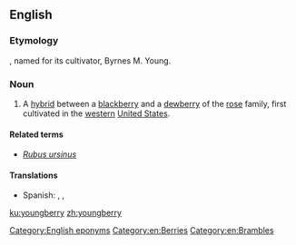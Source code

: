 ==English==

===Etymology===
{{compound|Young|berry|lang=en}}, named for its cultivator, Byrnes M. Young.

===Noun===
{{wikipedia}}
{{en-noun|youngberries}}

# A [[hybrid]] between a [[blackberry]] and a [[dewberry]] of the [[rose]] family, first cultivated in the [[western]] [[United States]].

====Related terms====
* ''[[Rubus ursinus]]''

====Translations====
{{trans-top|hybrid of berry plants}}
{{trans-mid}}
* Spanish: {{t|es|youngberry|f}}, {{t|es|yongberi|f}}, {{t|es|zarza de Young|f}}
{{trans-bottom}}

[[Category:English eponyms]]
[[Category:en:Berries]]
[[Category:en:Brambles]]

[[ku:youngberry]]
[[zh:youngberry]]